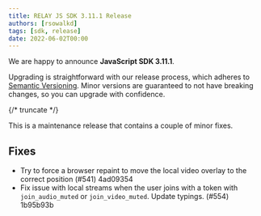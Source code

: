 ```yaml
---
title: RELAY JS SDK 3.11.1 Release
authors: [rsowalkd]
tags: [sdk, release]
date: 2022-06-02T00:00
---
```


We are happy to announce **JavaScript SDK 3.11.1**.

Upgrading is straightforward with our release process, which adheres to [Semantic Versioning](https://semver.org/).
Minor versions are guaranteed to not have breaking changes, so you can upgrade with confidence.

<ReleaseCard library="@signalwire/js" version="3.11.1" releaseType="patch"/>

{/* truncate */}

This is a maintenance release that contains a couple of minor fixes.

## Fixes
- Try to force a browser repaint to move the local video overlay to the correct position (#541) 4ad09354
- Fix issue with local streams when the user joins with a token with `join_audio_muted` or `join_video_muted`. Update typings. (#554) 1b95b93b

